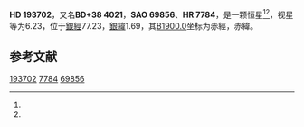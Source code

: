 {{Starbox begin
| name = HD 193702
}}
{{Starbox observe
| epoch = [[J2000.0|J2000.0]]
| constell = {{星座名待查}}<ref name="SIMBAD">{{cite web|title=Pulsating variable Star|url=http://simbad.u-strasbg.fr/simbad/sim-id?Ident=HR+7784|accessdate=2012-07-13|work=SIMBAD|publisher=Centre de Données astronomiques de Strasbourg|archive-date=2019-07-27|archive-url=https://web.archive.org/web/20190727180748/http://simbad.u-strasbg.fr/simbad/sim-id%3FIdent%3DHR%2B7784}}</ref><ref name="DATA">{{cite web|title=VizieR Detailed Page|url=http://vizier.u-strasbg.fr/viz-bin/VizieR-5?-out.add=.&-source=5050&-corr=PK=HR&-out.max=9999&HR=7784|accessdate=2012-07-13|archive-url=https://web.archive.org/web/20160305034336/http://vizier.u-strasbg.fr/viz-bin/VizieR-5?-out.add=.&-source=5050&-corr=PK=HR&-out.max=9999&HR=7784|archive-date=2016-03-05|dead-url=no}}</ref>
| 星官 = 
| ra = {{RA|20|20|15.2}}<ref name="SIMBAD" /><ref name="DATA" />
| dec = {{DEC|+39|24|12}}<ref name="SIMBAD" /><ref name="DATA" />
| appmag_v = 6.23<ref name="SIMBAD" /><ref name="DATA" />
}}
{{Starbox character
| class = A1V<ref name="SIMBAD" /><ref name="DATA" />
| b-v = 0.06<ref name="SIMBAD" /><ref name="DATA" />
| u-b = 0.03<ref name="SIMBAD" /><ref name="DATA" />
| r-i = 0.03<ref name="SIMBAD" /><ref name="DATA" />
| variable = 
}}
{{Starbox astrometry
| radial_v = 0.03
| prop_mo_ra = -1
| parallax = 0.003
| p_error =
}}
{{Starbox catalog
| names =BD+38 4021，[[SAO星表|SAO]] 69856，[[HD星表|HD]] 193702，[[亮星星表|HR]] 7784}}
{{Starbox reference |Simbad=HR+7784}}
{{Starbox end}}

'''HD 193702'''，又名'''BD+38 4021'''，'''SAO 69856'''、'''HR 7784'''，是一颗恒星<ref name="SIMBAD" /><ref name="DATA" />，视星等为6.23，位于[[银道坐标系|銀經]]77.23，[[银道坐标系|銀緯]]1.69，其[[曆元|B1900.0]]坐标为赤經{{RA|20|16|37.7}}，赤緯{{DEC|+39|1.69|16}}。

== 参考文献 ==
{{reflist}}

{{star-stub}}

[[Category:HD和HDE天體|193702]]
[[Category:HR天體|7784]]
[[Category:SAO天體|69856]]
